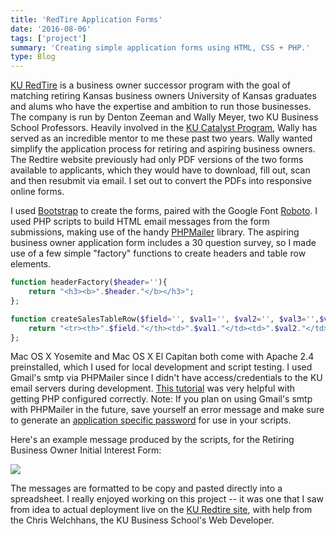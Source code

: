 ```yaml
---
title: 'RedTire Application Forms'
date: '2016-08-06'
tags: ['project']
summary: 'Creating simple application forms using HTML, CSS + PHP.'
type: Blog
---
```


[KU RedTire][7] is a business owner successor program with the goal of matching retiring Kansas business owners University of Kansas graduates and alums who have the expertise and ambition to run those businesses. The company is run by Denton Zeeman and Wally Meyer, two KU Business School Professors. Heavily involved in the [KU Catalyst Program][1], Wally has served as an incredible mentor to me these past two years. Wally wanted simplify the application process for retiring and aspiring business owners. The Redtire website previously had only PDF versions of the two forms available to applicants, which they would have to download, fill out, scan and then resubmit via email. I set out to convert the PDFs into responsive online forms.

I used [Bootstrap][2] to create the forms, paired with the Google Font [Roboto][3]. I used PHP scripts to build HTML email messages from the form submissions, making use of the handy [PHPMailer][4] library. The aspiring business owner application form includes a 30 question survey, so I made use of a few simple "factory" functions to create headers and table row elements.

```php
function headerFactory($header=''){
    return "<h3><b>".$header."</b></h3>";
};

function createSalesTableRow($field='', $val1='', $val2='', $val3='',$val4='',$val5=''){
    return "<tr><th>".$field."</th><td>".$val1."</td><td>".$val2."</td><td>".$val3."</td><td>".$val4."</td><td>".$val5."</td></tr>";
};
```

Mac OS X Yosemite and Mac OS X El Capitan both come with Apache 2.4 preinstalled, which I used for local development and script testing. I used Gmail's smtp via PHPMailer since I didn't have access/credentials to the KU email servers during development. [This tutorial][5] was very helpful with getting PHP configured correctly. Note: If you plan on using Gmail's smtp with PHPMailer in the future, save yourself an error message and make sure to generate an [application specific password][6] for use in your scripts.

Here's an example message produced by the scripts, for the Retiring Business Owner Initial Interest Form:

![](/static/images/redtire/retiringsub.png)

The messages are formatted to be copy and pasted directly into a spreadsheet. I really enjoyed working on this project -- it was one that I saw from idea to actual deployment live on the [KU Redtire site][7], with help from the Chris Welchhans, the KU Business School's Web Developer.

[1]: https://catalyst.ku.edu/
[2]: http://getbootstrap.com/
[3]: https://www.google.com/fonts/specimen/Roboto
[4]: https://github.com/PHPMailer/PHPMailer
[5]: https://coolestguidesontheplanet.com/get-apache-mysql-php-and-phpmyadmin-working-on-osx-10-11-el-capitan/
[6]: https://support.google.com/accounts/answer/185833?hl=en
[7]: http://redtire.dept.ku.edu/
